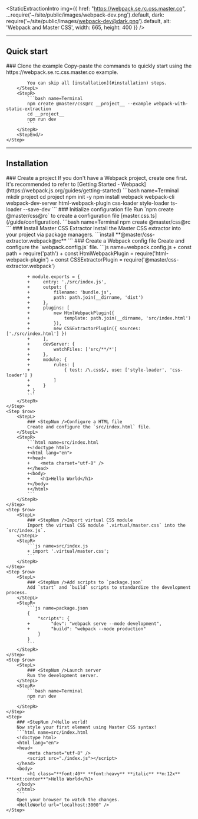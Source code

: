 
<StaticExtractionIntro img={{
    href: "https://webpack.se.rc.css.master.co",
    ...require('~/site/public/images/webpack-dev.png').default,
    dark: require('~/site/public/images/webpack-dev@dark.png').default,
    alt: 'Webpack and Master CSS',
    width: 665, height: 400 }} />

---

## Quick start
<StepSection>
    <Step $row>
        <StepL>
            ### <StepNum />Clone the example
            Copy-paste the commands to quickly start using the https://webpack.se.rc.css.master.co example.

            You can skip all [installation](#installation) steps.
        </StepL>
        <StepR>
            ```bash name=Terminal
            npm create @master/css@rc __project__ --example webpack-with-static-extraction
            cd __project__
            npm run dev
            ```
        </StepR>
        <StepEnd/>
    </Step>
</StepSection>

---

## Installation

<StepSection>
    <Step $row>
        <StepL>
            ### <StepNum />Create a project
            If you don't have a Webpack project, create one first. It's recommended to refer to [Getting Started - Webpack](https://webpack.js.org/guides/getting-started)
        </StepL>
        <StepR>
            ```bash name=Terminal
            mkdir project
            cd project
            npm init -y
            npm install webpack webpack-cli webpack-dev-server html-webpack-plugin css-loader style-loader ts-loader --save-dev
            ```
        </StepR>
    </Step>
    <Step $row>
        <StepL>
            ### <StepNum />Initialize configuration file
            Run `npm create @master/css@rc` to create a configuration file [master.css.ts](/guide/configuration).
        </StepL>
        <StepR>
            ```bash name=Terminal
            npm create @master/css@rc
            ```
        </StepR>
    </Step>
    <Step $row>
        <StepL>
            ### <StepNum />Install Master CSS Extractor
            Install the Master CSS extractor into your project via package managers.
        </StepL>
        <StepR>
            ```install
            **@master/css-extractor.webpack@rc**
            ```
        </StepR>
    </Step>
    <Step $row>
        <StepL>
            ### <StepNum />Create a Webpack config file
            Create and configure the `webpack.config.js` file.
        </StepL>
        <StepR>
            ```js name=webpack.config.js
            + const path = require('path')
            + const HtmlWebpackPlugin = require('html-webpack-plugin')
            + const CSSExtractorPlugin = require('@master/css-extractor.webpack')

            + module.exports = {
            +     entry: './src/index.js',
            +     output: {
            +         filename: 'bundle.js',
            +         path: path.join(__dirname, 'dist')
            +     },
            +     plugins: [
            +         new HtmlWebpackPlugin({
            +             template: path.join(__dirname, 'src/index.html')
            +         }),
            +         new CSSExtractorPlugin({ sources: ['./src/index.html'] })
            +     ],
            +     devServer: {
            +         watchFiles: ['src/**/*']
            +     },
            +     module: {
            +         rules: [
            +             { test: /\.css$/, use: ['style-loader', 'css-loader'] }
            +         ]
            +     }
            + }
            ```
        </StepR>
    </Step>
    <Step $row>
        <StepL>
            ### <StepNum />Configure a HTML file
            Create and configure the `src/index.html` file.
        </StepL>
        <StepR>
            ```html name=src/index.html
            +<!doctype html>
            +<html lang="en">
            +<head>
            +    <meta charset="utf-8" />
            +</head>
            +<body>
            +    <h1>Hello World</h1>
            +</body>
            +</html>
            ```
        </StepR>
    </Step>
    <Step $row>
        <StepL>
            ### <StepNum />Import virtual CSS module
            Import the virtual CSS module `.virtual/master.css` into the `src/index.js`.
        </StepL>
        <StepR>
            ```js name=src/index.js
            + import '.virtual/master.css';
            ```
        </StepR>
    </Step>
    <Step $row>
        <StepL>
            ### <StepNum />Add scripts to `package.json`
            Add `start` and `build` scripts to standardize the development process.
        </StepL>
        <StepR>
            ```js name=package.json
            {
                "scripts": {
            +        "dev": "webpack serve --mode development",
            +        "build": "webpack --mode production"
                }
            }
            ```
        </StepR>
    </Step>
    <Step $row>
        <StepL>
            ### <StepNum />Launch server
            Run the development server.
        </StepL>
        <StepR>
            ```bash name=Terminal
            npm run dev
            ```
        </StepR>
    </Step>
    <Step>
        ### <StepNum />Hello world!
        Now style your first element using Master CSS syntax!
        ```html name=src/index.html
        <!doctype html>
        <html lang="en">
        <head>
            <meta charset="utf-8" />
            <script src="./index.js"></script>
        </head>
        <body>
            <h1 class="**font:40** **font:heavy** **italic** **m:12x** **text:center**">Hello World</h1>
        </body>
        </html>
        ```
        Open your browser to watch the changes.
        <HelloWorld url="localhost:3000" />
    </Step>
</StepSection>
